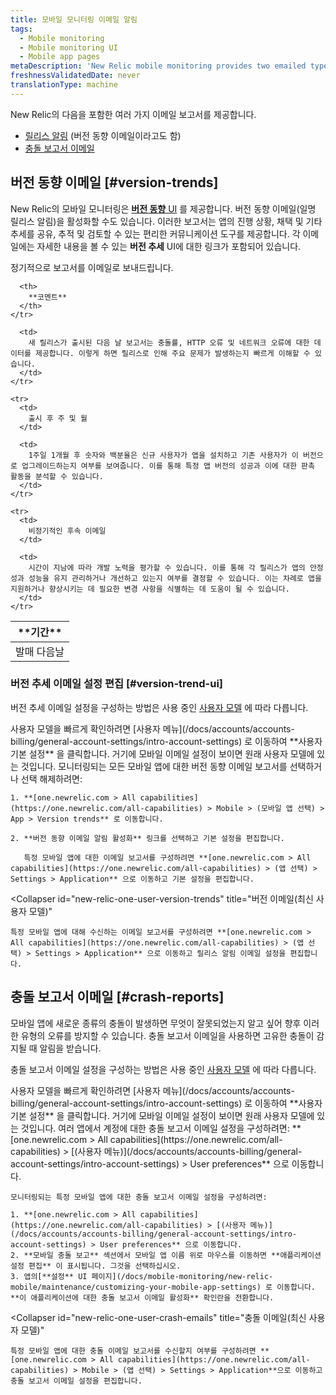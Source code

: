 ```yaml
---
title: 모바일 모니터링 이메일 알림
tags:
  - Mobile monitoring
  - Mobile monitoring UI
  - Mobile app pages
metaDescription: 'New Relic mobile monitoring provides two emailed types of reports: version trend emails (aka release notifications) and crash report emails.'
freshnessValidatedDate: never
translationType: machine
---
```


New Relic의 <InlinePopover type="mobile"/>다음을 포함한 여러 가지 이메일 보고서를 제공합니다.

* [릴리스 알림](#version-trends) (버전 동향 이메일이라고도 함)
* [충돌 보고서 이메일](#crash-reports)

## 버전 동향 이메일 [#version-trends]

New Relic의 모바일 모니터링은 [**버전 동향** UI](/docs/mobile-monitoring/mobile-monitoring-ui/mobile-app-pages/version-trends-compare-user-adoption-metrics-performance) 를 제공합니다. 버전 동향 이메일(일명 릴리스 알림)을 활성화할 수도 있습니다. 이러한 보고서는 앱의 진행 상황, 채택 및 기타 추세를 공유, 추적 및 검토할 수 있는 편리한 커뮤니케이션 도구를 제공합니다. 각 이메일에는 자세한 내용을 볼 수 있는 **버전 추세** UI에 대한 링크가 포함되어 있습니다.

정기적으로 보고서를 이메일로 보내드립니다.

<table>
  <thead>
    <tr>
      <th style={{ width: "200px" }}>
        **기간**
      </th>

      <th>
        **코멘트**
      </th>
    </tr>
  </thead>

  <tbody>
    <tr>
      <td>
        발매 다음날
      </td>

      <td>
        새 릴리스가 출시된 다음 날 보고서는 충돌률, HTTP 오류 및 네트워크 오류에 대한 데이터를 제공합니다. 이렇게 하면 릴리스로 인해 주요 문제가 발생하는지 빠르게 이해할 수 있습니다.
      </td>
    </tr>

    <tr>
      <td>
        출시 후 주 및 월
      </td>

      <td>
        1주일 1개월 후 숫자와 백분율은 신규 사용자가 앱을 설치하고 기존 사용자가 이 버전으로 업그레이드하는지 여부를 보여줍니다. 이를 통해 특정 앱 버전의 성공과 이에 대한 판촉 활동을 분석할 수 있습니다.
      </td>
    </tr>

    <tr>
      <td>
        비정기적인 후속 이메일
      </td>

      <td>
        시간이 지남에 따라 개발 노력을 평가할 수 있습니다. 이를 통해 각 릴리스가 앱의 안정성과 성능을 유지 관리하거나 개선하고 있는지 여부를 결정할 수 있습니다. 이는 차례로 앱을 지원하거나 향상시키는 데 필요한 변경 사항을 식별하는 데 도움이 될 수 있습니다.
      </td>
    </tr>
  </tbody>
</table>

### 버전 추세 이메일 설정 편집 [#version-trend-ui]

버전 추세 이메일 설정을 구성하는 방법은 사용 중인 [사용자 모델](/docs/accounts/original-accounts-billing/original-users-roles/overview-user-models) 에 따라 다릅니다.

<Callout variant="tip">
  사용자 모델을 빠르게 확인하려면 [사용자 메뉴](/docs/accounts/accounts-billing/general-account-settings/intro-account-settings) 로 이동하여 **사용자 기본 설정** 을 클릭합니다. 거기에 모바일 이메일 설정이 보이면 원래 사용자 모델에 있는 것입니다.
</Callout>

<CollapserGroup>
  <Collapser
    id="original-user-version-trends"
    title="버전 이메일(원래 사용자 모델)"
  >
    모니터링되는 모든 모바일 앱에 대한 버전 동향 이메일 보고서를 선택하거나 선택 해제하려면:

    1. **[one.newrelic.com > All capabilities](https://one.newrelic.com/all-capabilities) > Mobile > (모바일 앱 선택) > App > Version trends** 로 이동합니다.

    2. **버전 동향 이메일 알림 활성화** 링크를 선택하고 기본 설정을 편집합니다.

       특정 모바일 앱에 대한 이메일 보고서를 구성하려면 **[one.newrelic.com > All capabilities](https://one.newrelic.com/all-capabilities) > (앱 선택) > Settings > Application** 으로 이동하고 기본 설정을 편집합니다.
  </Collapser>

  <Collapser
    id="new-relic-one-user-version-trends"
    title="버전 이메일(최신 사용자 모델)"
  >
    특정 모바일 앱에 대해 수신하는 이메일 보고서를 구성하려면 **[one.newrelic.com > All capabilities](https://one.newrelic.com/all-capabilities) > (앱 선택) > Settings > Application** 으로 이동하고 릴리스 알림 이메일 설정을 편집합니다.
  </Collapser>
</CollapserGroup>

## 충돌 보고서 이메일 [#crash-reports]

모바일 앱에 새로운 종류의 충돌이 발생하면 무엇이 잘못되었는지 알고 싶어 향후 이러한 유형의 오류를 방지할 수 있습니다. 충돌 보고서 이메일을 사용하면 고유한 충돌이 감지될 때 알림을 받습니다.

충돌 보고서 이메일 설정을 구성하는 방법은 사용 중인 [사용자 모델](/docs/accounts/original-accounts-billing/original-users-roles/overview-user-models) 에 따라 다릅니다.

<Callout variant="tip">
  사용자 모델을 빠르게 확인하려면 [사용자 메뉴](/docs/accounts/accounts-billing/general-account-settings/intro-account-settings) 로 이동하여 **사용자 기본 설정** 을 클릭합니다. 거기에 모바일 이메일 설정이 보이면 원래 사용자 모델에 있는 것입니다.
</Callout>

<CollapserGroup>
  <Collapser
    id="original-user-crash-emails"
    title="충돌 이메일(원래 사용자 모델)"
  >
    여러 앱에서 계정에 대한 충돌 보고서 이메일 설정을 구성하려면: **[one.newrelic.com > All capabilities](https://one.newrelic.com/all-capabilities) > [(사용자 메뉴)](/docs/accounts/accounts-billing/general-account-settings/intro-account-settings) > User preferences** 으로 이동합니다.

    모니터링되는 특정 모바일 앱에 대한 충돌 보고서 이메일 설정을 구성하려면:

    1. **[one.newrelic.com > All capabilities](https://one.newrelic.com/all-capabilities) > [(사용자 메뉴)](/docs/accounts/accounts-billing/general-account-settings/intro-account-settings) > User preferences** 으로 이동합니다.
    2. **모바일 충돌 보고** 섹션에서 모바일 앱 이름 위로 마우스를 이동하면 **애플리케이션 설정 편집** 이 표시됩니다. 그것을 선택하십시오.
    3. 앱의[**설정** UI 페이지](/docs/mobile-monitoring/new-relic-mobile/maintenance/customizing-your-mobile-app-settings) 로 이동합니다. **이 애플리케이션에 대한 충돌 보고서 이메일 활성화** 확인란을 전환합니다.
  </Collapser>

  <Collapser
    id="new-relic-one-user-crash-emails"
    title="충돌 이메일(최신 사용자 모델)"
  >
    특정 모바일 앱에 대한 충돌 이메일 보고서를 수신할지 여부를 구성하려면 **[one.newrelic.com > All capabilities](https://one.newrelic.com/all-capabilities) > Mobile > (앱 선택) > Settings > Application**으로 이동하고 충돌 보고서 이메일 설정을 편집합니다.
  </Collapser>
</CollapserGroup>